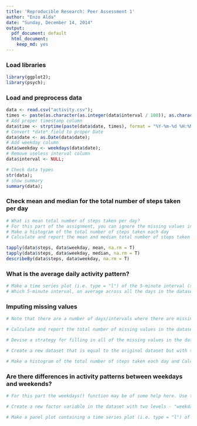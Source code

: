 ```yaml
---
title: 'Reproducible Research: Peer Assessment 1'
author: "Enzo Alda"
date: "Sunday, December 14, 2014"
output:
  pdf_document: default
  html_document:
    keep_md: yes
---
```


### Load libraries

```r
library(ggplot2);
library(psych);
```

### Load and preprocess data

```r
data <- read.csv("activity.csv");
times <- paste(as.character(as.integer(data$interval / 100)), as.character(data$interval %% 100), sep=":");
# Add proper timestamp column
data$time <- strptime(paste(data$date, times), format = "%Y-%m-%d %H:%M");
# Convert *date* field to proper Date
data$date <- as.Date(data$date);
# Add weekday column
data$weekday <- weekdays(data$date);
# Remove useless interval column
data$interval <- NULL;
```

```r
# Check data types
str(data);
# show summary
summary(data);
```

### Check mean and median for the total number of steps taken per day

```r
# What is mean total number of steps taken per day?
# For this part of the assignment, you can ignore the missing values in the dataset.
# Make a histogram of the total number of steps taken each day
# Calculate and report the mean and median total number of steps taken per day

tapply(data$steps, data$weekday, mean, na.rm = T)
tapply(data$steps, data$weekday, median, na.rm = T)
describeBy(data$steps, data$weekday, na.rm = T)
```

### What is the average daily activity pattern?
```r
# Make a time series plot (i.e. type = "l") of the 5-minute interval (x-axis) and the average number of steps taken, averaged across all days (y-axis)
# Which 5-minute interval, on average across all the days in the dataset, contains the maximum number of steps?
```


### Imputing missing values
```r
# Note that there are a number of days/intervals where there are missing values (coded as NA). The presence of missing days may introduce bias into some calculations or summaries of the data.

# Calculate and report the total number of missing values in the dataset (i.e. the total number of rows with NAs)

# Devise a strategy for filling in all of the missing values in the dataset. The strategy does not need to be sophisticated. For example, you could use the mean/median for that day, or the mean for that 5-minute interval, etc.

# Create a new dataset that is equal to the original dataset but with the missing data filled in.

# Make a histogram of the total number of steps taken each day and Calculate and report the mean and median total number of steps taken per day. Do these values differ from the estimates from the first part of the assignment? What is the impact of imputing missing data on the estimates of the total daily number of steps?
```


### Are there differences in activity patterns between weekdays and weekends?
```r
# For this part the weekdays() function may be of some help here. Use the dataset with the filled-in missing values for this part.

# Create a new factor variable in the dataset with two levels - "weekday" and "weekend" indicating whether a given date is a weekday or weekend day.

# Make a panel plot containing a time series plot (i.e. type = "l") of the 5-minute interval (x-axis) and the average number of steps taken, averaged across all weekday days or weekend days (y-axis). See the README file in the GitHub repository to see an example of what this plot should look like using simulated data.
```

